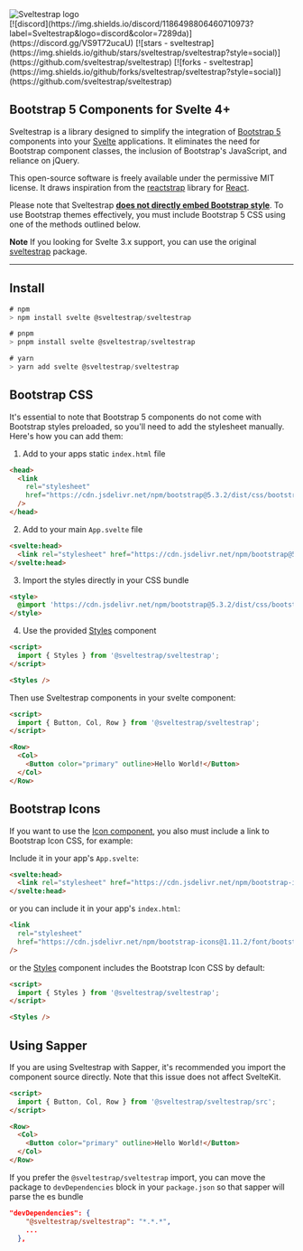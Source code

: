 
<Meta title="Sveltestrap/Overview" />

<div class="welcome-page">
  <div class="hero">
    <img src="https://github.com/sveltestrap/sveltestrap/assets/1918732/9e00bb52-01ac-44ba-a79e-46922fcdfea6" alt="Sveltestrap logo" />
  </div>

  <div class="social">
    [![discord](https://img.shields.io/discord/1186498806460710973?label=Sveltestrap&logo=discord&color=7289da)](https://discord.gg/VS9T72ucaU)
    [![stars - sveltestrap](https://img.shields.io/github/stars/sveltestrap/sveltestrap?style=social)](https://github.com/sveltestrap/sveltestrap)
    [![forks - sveltestrap](https://img.shields.io/github/forks/sveltestrap/sveltestrap?style=social)](https://github.com/sveltestrap/sveltestrap)
  </div>

## Bootstrap 5 Components for Svelte 4+

Sveltestrap is a library designed to simplify the integration of [Bootstrap 5](https://getbootstrap.com) components into your [Svelte](https://svelte.dev) applications. It eliminates the need for Bootstrap component classes, the inclusion of Bootstrap's JavaScript, and reliance on jQuery.

This open-source software is freely available under the permissive MIT license. It draws inspiration from the [reactstrap](https://reactstrap.github.io/?path=/story/home-installation--page) library for [React](https://react.dev/).

Please note that Sveltestrap <u>**does not directly embed Bootstrap style**</u>. To use Bootstrap themes effectively, you must include Bootstrap 5 CSS using one of the methods outlined below.

**Note**
If you looking for Svelte 3.x support, you can use the original [sveltestrap](https://github.com/bestguy/sveltestrap) package.

---

## Install

```js
# npm
> npm install svelte @sveltestrap/sveltestrap

# pnpm
> pnpm install svelte @sveltestrap/sveltestrap

# yarn
> yarn add svelte @sveltestrap/sveltestrap
```

## Bootstrap CSS

It's essential to note that Bootstrap 5 components do not come with Bootstrap styles preloaded, so you'll need to add the stylesheet manually. Here's how you can add them:

1. Add to your apps static `index.html` file

```html
<head>
  <link
    rel="stylesheet"
    href="https://cdn.jsdelivr.net/npm/bootstrap@5.3.2/dist/css/bootstrap.min.css"
  />
</head>
```

2. Add to your main `App.svelte` file

```html
<svelte:head>
  <link rel="stylesheet" href="https://cdn.jsdelivr.net/npm/bootstrap@5.3.2/dist/css/bootstrap.min.css">
</svelte:head>
```

3. Import the styles directly in your CSS bundle

```html
<style>
  @import 'https://cdn.jsdelivr.net/npm/bootstrap@5.3.2/dist/css/bootstrap.min.css';
</style>
```

4. Use the provided [Styles](/docs/components-styles--docs) component

```html
<script>
  import { Styles } from '@sveltestrap/sveltestrap';
</script>

<Styles />
```

Then use Sveltestrap components in your svelte component:

```html
<script>
  import { Button, Col, Row } from '@sveltestrap/sveltestrap';
</script>

<Row>
  <Col>
    <Button color="primary" outline>Hello World!</Button>
  </Col>
</Row>
```

## Bootstrap Icons

If you want to use the [Icon component](/docs/components-styles--docs),
you also must include a link to Bootstrap Icon CSS, for example:

Include it in your app's `App.svelte`:

```html
<svelte:head>
  <link rel="stylesheet" href="https://cdn.jsdelivr.net/npm/bootstrap-icons@1.11.2/font/bootstrap-icons.css">
</svelte:head>
```

or you can include it in your app's `index.html`:

```html
<link
  rel="stylesheet"
  href="https://cdn.jsdelivr.net/npm/bootstrap-icons@1.11.2/font/bootstrap-icons.css"
/>
```

or the [Styles](https://sveltestrap.js.org/?path=/story/components--styles) component includes the Bootstrap Icon CSS by default:

```html
<script>
  import { Styles } from '@sveltestrap/sveltestrap';
</script>

<Styles />
```

## Using Sapper

If you are using Sveltestrap with Sapper, it's recommended you import the component source directly.
Note that this issue does not affect SvelteKit.

```html
<script>
  import { Button, Col, Row } from '@sveltestrap/sveltestrap/src';
</script>

<Row>
  <Col>
    <Button color="primary" outline>Hello World!</Button>
  </Col>
</Row>
```

If you prefer the `@sveltestrap/sveltestrap` import, you can move the package to `devDependencies` block in your `package.json` so that sapper will parse the es bundle

```json
"devDependencies": {
    "@sveltestrap/sveltestrap": "*.*.*",
    ...
  },
```
</div>
